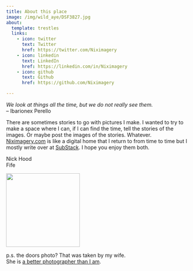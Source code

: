```yaml
---
title: About this place
image: /img/wild_aye/DSF3827.jpg
about:
  template: trestles
  links:
    - icon: twitter
      text: Twitter
      href: https://twitter.com/Niximagery
    - icon: linkedin
      text: LinkedIn
      href: https://linkedin.com/in/Niximagery
    - icon: github
      text: Github
      href: https://github.com/Niximagery

---
```


::: {.callout-note appearance="minimal"}
*We look at things all the time, but we do not really see them.*  
-- Ibarionex Perello
:::

There are sometimes stories to go with pictures I make. I wanted to try to make a space where I can, if I can find the time, tell the stories of the images. Or maybe post the images of the stories. Whatever. [Niximagery.com](https://niximagery.com) is like a digital home that I return to from time to time but I mostly write over at [SubStack](https://niximagery.substack.com/). I hope you enjoy them both. 


Nick Hood  
Fife

![](/img/rps-members-logo-rgb-2023.png){width=200}


p.s. the doors photo? That was taken by my wife.  
She is [a better photographer than I am](https://wildaye.co.uk/).
